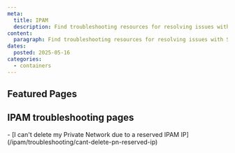 ```yaml
---
meta:
  title: IPAM
  description: Find troubleshooting resources for resolving issues with Scaleway IPAM.
content:
  paragraph: Find troubleshooting resources for resolving issues with Scaleway IPAM.
dates:
  posted: 2025-05-16
categories:
  - containers
---
```


<ProductHeader
  productName="IPAM troubleshooting"
  productLogo="ipam"
  description="Discover how to solve the most common issues with Scaleway's IP Address Manager service."
/>

## Featured Pages

<Grid>
    <DefaultCard
      title="IPAM FAQ"
      description="Answers to common questions"
      url="/ipam/faq/"
      label="See more"
    />
    <DefaultCard
      title="Reserving an IP address"
      description="Book a private IP with IPAM"
      url="/ipam/how-to/reserve-ip/"
      label="See more"
    />
    <DefaultCard
      title="Understanding IPv6"
      description="IPv6 in the Scaleway ecosystem"
      url="/ipam/reference-content/ipv6/"
      label="See more"
    />
</Grid>

## IPAM troubleshooting pages

<LinksList>
  - [I can't delete my Private Network due to a reserved IPAM IP](/ipam/troubleshooting/cant-delete-pn-reserved-ip)
</LinksList>
